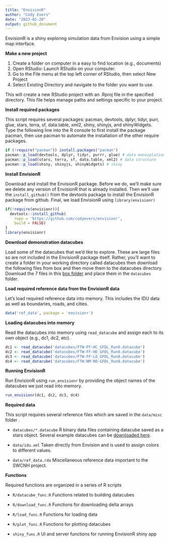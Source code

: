 ```yaml
---
title: "EnvisionR"
author: "Cody Evers"
date: "2023-01-20"
output: github_document
---
```


EnvisionR is a shiny exploring simulation data from Envision using a simple map interface.

**Make a new project**

1.  Create a folder on computer in a easy to find location (e.g., documents)
2.  Open RStudio: Launch RStudio on your computer.
3.  Go to the File menu at the top left corner of RStudio, then select New Project
4.  Select Existing Directory and navigate to the folder you want to use.

This will create a new RStudio project with an .Rproj file in the specified directory. This file helps manage paths and settings specific to your project.

**Install required packages**

This script requires several packages: pacman, devtools, dplyr, tidyr, purr, glue, stars, terra, sf, data.table, xml2, shiny, shinyjs, and shinyWidgets. Type the following line into the R console to first install the package pacman, then use pacman to automate the installation of the other require packages.

```r
if (!require("pacman")) install.packages("pacman")
pacman::p_load(devtools, dplyr, tidyr, purrr, glue) # data maniuplation
pacman::p_load(stars, terra, sf, data.table, xml2) # data structure
pacman::p_load(shiny, shinyjs, shinyWidgets) # shiny
```

**Install EnvisionR**

Download and install the EnvisionR package. Before we do, we'll make sure we delete any version of EnvisionR that is already installed. Then we'll use the `install_github()` from the devtools package to install the EnvisionR package from github. Final, we load EnvisionR using `library(envisionr)`

```r
if(!require(envisionr)){
  devtools::install_github(
    repo = 'https://github.com/codyevers/envisionr', 
    build = FALSE)
}
library(envisionr)
```

**Download demonstration datacubes**

Load some of the datacubes that we'd like to explore. These are large files so are not included in the EnvisionR package itself. Rather, you'll want to create a folder in your working directory called datacubes then download the following files from box and then move them to the datacubes directory. Download the 7 files in this [box folder](https://oregonstate.box.com/s/lfgqvq0hakprc37n2n7h4xa3kazcft90) and place them in the `datacubes` folder. 

**Load required reference data from the EnvisionR data**

Let's load required reference data into memory. This includes the IDU data as well as boundaries, roads, and cities.

```r
data('ref_data', package = 'envisionr')
```

**Loading datacubes into memory**

Read the datacubes into memory using `read_datacube` and assign each to its own object (e.g., dc1, dc2, etc).

```r
dc1 <- read_datacube('datacubes/FTW-FF-HC_GFDL_Run0.datacube')
dc2 <- read_datacube('datacubes/FTW-FF-HD_GFDL_Run0.datacube')
dc3 <- read_datacube('datacubes/FTW-FF-LD_GFDL_Run0.datacube')
dc4 <- read_datacube('datacubes/FTW-NM-NO-GFDL_Run0.datacube')
```

**Running EnvisionR**

Run EnvisionR using `run_envisionr` by providing the object names of the datacubes we just read into memory.

```r
run_envisionr(dc1, dc2, dc3, dc4)
```

**Required data**

This script requires several reference files which are saved in the `data/misc` folder .

-   `datacubes/*.datacube` R binary data files containing datacube saved as a stars object. Several example datacubes can be [downloaded here](https://oregonstate.box.com/s/lfgqvq0hakprc37n2n7h4xa3kazcft90).

-   `data/idu.xml` Taken directly from Envision and is used to assign colors to different values.

-   `data/ref_data.rda` Miscellaneous reference data important to the SWCNH project.

**Functions**

Required functions are organized in a series of R scripts

-   `R/datacube_func.R` Functions related to building datacubes

-   `R/download_func.R` Functions for downloading delta arrays

-   `R/load_func.R` Functions for loading data

-   `R/plot_func.R` Functions for plotting datacubes

-   `shiny_func.R` UI and server functions for running EnvisionR shiny app



